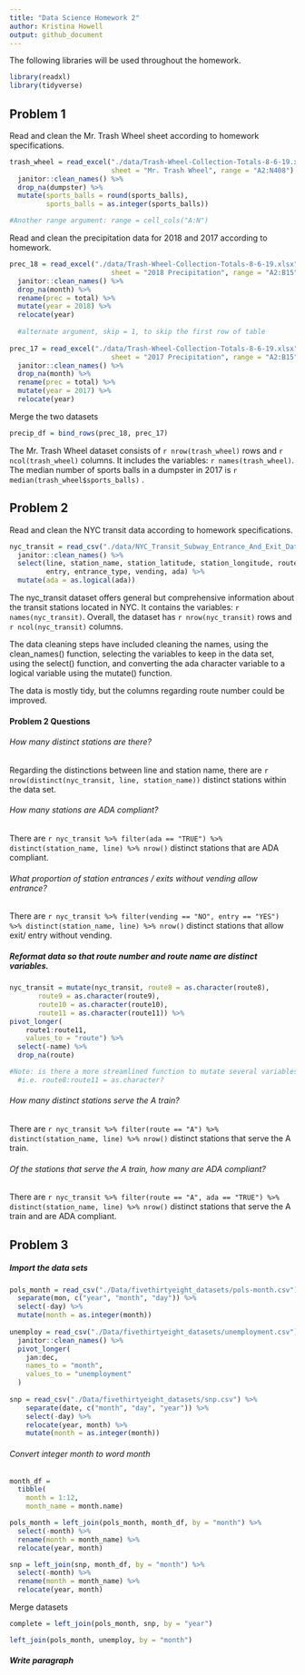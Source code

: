 ```yaml
---
title: "Data Science Homework 2"
author: Kristina Howell
output: github_document
---
```


The following libraries will be used throughout the homework. 

```r
library(readxl)
library(tidyverse)
```


## Problem 1

Read and clean the Mr. Trash Wheel sheet according to homework specifications. 

```r
trash_wheel = read_excel("./data/Trash-Wheel-Collection-Totals-8-6-19.xlsx", 
                         sheet = "Mr. Trash Wheel", range = "A2:N408") %>% 
  janitor::clean_names() %>% 
  drop_na(dumpster) %>% 
  mutate(sports_balls = round(sports_balls), 
         sports_balls = as.integer(sports_balls))

#Another range argument: range = cell_cols("A:N")
```

Read and clean the precipitation data for 2018 and 2017 according to homework.

```r
prec_18 = read_excel("./data/Trash-Wheel-Collection-Totals-8-6-19.xlsx", 
                         sheet = "2018 Precipitation", range = "A2:B15") %>% 
  janitor::clean_names() %>% 
  drop_na(month) %>% 
  rename(prec = total) %>% 
  mutate(year = 2018) %>% 
  relocate(year)
  
  #alternate argument, skip = 1, to skip the first row of table
  
prec_17 = read_excel("./data/Trash-Wheel-Collection-Totals-8-6-19.xlsx", 
                         sheet = "2017 Precipitation", range = "A2:B15") %>% 
  janitor::clean_names() %>% 
  drop_na(month) %>% 
  rename(prec = total) %>% 
  mutate(year = 2017) %>% 
  relocate(year)
```

Merge the two datasets

```r

precip_df = bind_rows(prec_18, prec_17)

```


The Mr. Trash Wheel dataset consists of `r nrow(trash_wheel)` rows and `r ncol(trash_wheel)` columns. It includes the variables: `r names(trash_wheel)`. The median number of sports balls in a dumpster in 2017 is `r median(trash_wheel$sports_balls)` .

## Problem 2

Read and clean the NYC transit data according to homework specifications. 

```r
nyc_transit = read_csv("./data/NYC_Transit_Subway_Entrance_And_Exit_Data.csv") %>% 
  janitor::clean_names() %>% 
  select(line, station_name, station_latitude, station_longitude, route1:route11, 
         entry, entrance_type, vending, ada) %>% 
  mutate(ada = as.logical(ada))
```

The nyc_transit dataset offers general but comprehensive information about the transit stations located in NYC. It contains the variables: `r names(nyc_transit)`. Overall, the dataset has `r nrow(nyc_transit)` rows and `r ncol(nyc_transit)` columns. 

The data cleaning steps have included cleaning the names, using the clean_names() function, selecting the variables to keep in the data set, using the select() function, and converting the ada character variable to a logical variable using the mutate() function. 

The data is mostly tidy, but the columns regarding route number could be improved. 

#### Problem 2 Questions

###### How many distinct stations are there? 

Regarding the distinctions between line and station name, there are `r nrow(distinct(nyc_transit, line, station_name))` distinct stations within the data set.

###### How many stations are ADA compliant?

There are `r nyc_transit %>% filter(ada == "TRUE") %>% distinct(station_name, line) %>% nrow()` distinct stations that are ADA compliant.

###### What proportion of station entrances / exits without vending allow entrance?

There are `r nyc_transit %>% filter(vending == "NO", entry == "YES") %>% distinct(station_name, line) %>% nrow()` distinct stations that allow exit/ entry without vending.

##### Reformat data so that route number and route name are distinct variables. 

```r
nyc_transit = mutate(nyc_transit, route8 = as.character(route8),
       route9 = as.character(route9),
       route10 = as.character(route10),
       route11 = as.character(route11)) %>% 
pivot_longer(
    route1:route11,
    values_to = "route") %>% 
  select(-name) %>% 
  drop_na(route)

#Note: is there a more streamlined function to mutate several variables at once?
  #i.e. route8:route11 = as.character?
```

###### How many distinct stations serve the A train? 

There are `r nyc_transit %>% filter(route == "A") %>% distinct(station_name, line) %>% nrow()` distinct stations that serve the A train.

###### Of the stations that serve the A train, how many are ADA compliant?

There are `r nyc_transit %>% filter(route == "A", ada == "TRUE") %>% distinct(station_name, line) %>% nrow()` distinct stations that serve the A train and are ADA compliant.

## Problem 3

##### Import the data sets

```r

pols_month = read_csv("./Data/fivethirtyeight_datasets/pols-month.csv") %>% 
  separate(mon, c("year", "month", "day")) %>% 
  select(-day) %>% 
  mutate(month = as.integer(month))
  
unemploy = read_csv("./Data/fivethirtyeight_datasets/unemployment.csv") %>% 
  janitor::clean_names() %>% 
  pivot_longer(
    jan:dec,
    names_to = "month",
    values_to = "unemployment"
  )
  
snp = read_csv("./Data/fivethirtyeight_datasets/snp.csv") %>% 
    separate(date, c("month", "day", "year")) %>% 
    select(-day) %>% 
    relocate(year, month) %>% 
    mutate(month = as.integer(month))

```


###### Convert integer month to word month 

```r

month_df = 
  tibble( 
    month = 1:12,
    month_name = month.name)

pols_month = left_join(pols_month, month_df, by = "month") %>% 
  select(-month) %>% 
  rename(month = month_name) %>% 
  relocate(year, month)

snp = left_join(snp, month_df, by = "month") %>% 
  select(-month) %>% 
  rename(month = month_name) %>% 
  relocate(year, month)

```


Merge datasets

```r

complete = left_join(pols_month, snp, by = "year")

left_join(pols_month, unemploy, by = "month")

```



##### Write paragraph

